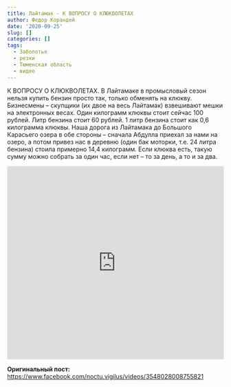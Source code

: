 ```yaml
---
title: Лайтамак - К ВОПРОСУ О КЛЮКВОЛЕТАХ
author: Федор Корандей
date: '2020-09-25'
slug: []
categories: []
tags:
  - Заболотье
  - резки
  - Тюменская область
  - видео
---
```


К ВОПРОСУ О КЛЮКВОЛЕТАХ. В Лайтамаке в промысловый сезон нельзя купить бензин просто так, только обменять на клюкву. Бизнесмены – скупщики (их двое на весь Лайтамак) взвешивают мешки на электронных весах. Один килограмм клюквы стоит сейчас 100 рублей. Литр бензина стоит 60 рублей. 1 литр бензина стоит как 0,6 килограмма клюквы. Наша дорога из Лайтамака до Большого Карасьего озера в обе стороны – сначала Абдулла приехал за нами на озеро, а потом привез нас в деревню (один бак моторки, т.е. 24 литра бензина) стоила примерно 14,4 килограмм. Если клюква есть, такую сумму можно собрать за один час, если нет – то за день, а то и за два.

<iframe src="https://www.facebook.com/plugins/video.php?height=314&href=https%3A%2F%2Fwww.facebook.com%2Fnoctu.vigilus%2Fvideos%2F3548028008755821%2F&show_text=false&width=560&t=0" width="100%" height="450" style="border:none;overflow:hidden" scrolling="no" frameborder="0" allowfullscreen="true" allow="autoplay; clipboard-write; encrypted-media; picture-in-picture; web-share" allowFullScreen="true"></iframe>

**Оригинальный пост:**
<https://www.facebook.com/noctu.vigilus/videos/3548028008755821>{target="_blank"}
